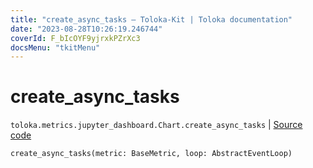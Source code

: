 ```yaml
---
title: "create_async_tasks — Toloka-Kit | Toloka documentation"
date: "2023-08-28T10:26:19.246744"
coverId: F_bIcOYF9yjrxkPZrXc3
docsMenu: "tkitMenu"
---
```


# create_async_tasks

`toloka.metrics.jupyter_dashboard.Chart.create_async_tasks` | [Source code](https://github.com/Toloka/toloka-kit/blob/v1.2.1/src/metrics/jupyter_dashboard.py#L103)

```python
create_async_tasks(metric: BaseMetric, loop: AbstractEventLoop)
```